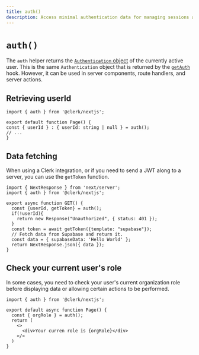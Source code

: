 ```yaml
---
title: auth()
description: Access minimal authentication data for managing sessions and data fetching.
---
```


# `auth()`

The `auth` helper returns the [`Authentication` object](/docs/references/nextjs/authentication-object) of the currently active user. This is the same `Authentication` object that is returned by the [`getAuth`](/docs/references/nextjs/get-auth) hook. However, it can be used in server components, route handlers, and server actions.

## Retrieving userId

```tsx copy filename="app/page.tsx"
import { auth } from '@clerk/nextjs';

export default function Page() {
const { userId } : { userId: string | null } = auth();
// ...
}
```

## Data fetching

When using a Clerk integration, or if you need to send a JWT along to a server, you can use the `getToken` function.

```tsx copy filename="app/page.tsx"
import { NextResponse } from 'next/server';
import { auth } from '@clerk/nextjs';

export async function GET() {
  const {userId, getToken} = auth();
  if(!userId){
    return new Response("Unauthorized", { status: 401 });
  }
  const token = await getToken({template: "supabase"});
  // Fetch data from Supabase and return it.
  const data = { supabaseData: 'Hello World' };
  return NextResponse.json({ data });
}
```

## Check your current user's role

In some cases, you need to check your user's current organization role before displaying data or allowing certain actions to be performed.

```tsx copy filename="app/page.tsx"
import { auth } from '@clerk/nextjs';

export default async function Page() {
  const { orgRole } = auth();
  return (
    <>
      <div>Your curren role is {orgRole}</div>
    </>
  )
}
```